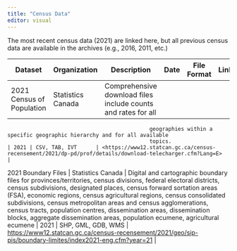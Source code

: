 ```yaml
---
title: "Census Data"
editor: visual
---
```


The most recent census data (2021) are linked here, but all previous census data are available in the archives (e.g., 2016, 2011, etc.)

| Dataset                   | Organization      | Description                                                                                                                                                                                                                                                                                                                                                                                                                                                                                 | Date | File Format        | Link                                                                                                         |
|-----------|-----------|------------------|-----------|-----------|-----------|
| 2021 Census of Population | Statistics Canada | Comprehensive download files include counts and rates for all                                                                                                                                                                                                                                                                                                                                                                                                                               
                                                 geographies within a specific geographic hierarchy and for all available                                                                                                                                                                                                                                                                                                                                                                                                                     
                                                 topics.                                                                                                                                                                                                                                                                                                                                                                                                                                                                                      | 2021 | CSV, TAB, IVT      | <https://www12.statcan.gc.ca/census-recensement/2021/dp-pd/prof/details/download-telecharger.cfm?Lang=E>     |
| 2021 Boundary Files       | Statistics Canada | Digital and cartographic boundary files for provinces/territories, census divisions, federal electoral districts, census subdivisions, designated places, census forward sortation areas (FSA), economic regions, census agricultural regions, census consolidated subdivisions, census metropolitan areas and census agglomerations, census tracts, population centres, dissemination areas, dissemination blocks, aggregate dissemination areas, population ecumene, agricultural ecumene | 2021 | SHP, GML, GDB, WMS | <https://www12.statcan.gc.ca/census-recensement/2021/geo/sip-pis/boundary-limites/index2021-eng.cfm?year=21> |

## 
